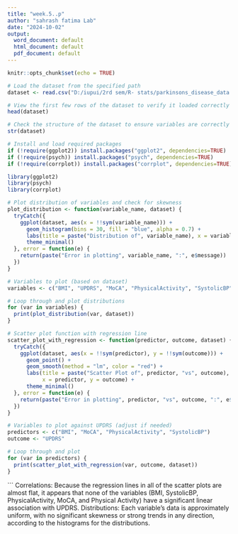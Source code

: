 ---
title: "week.5..p"
author: "sahrash fatima Lab"
date: "2024-10-02"
output:
  word_document: default
  html_document: default
  pdf_document: default
---

```{r setup, include=FALSE}
knitr::opts_chunk$set(echo = TRUE)
```

```{r}

# Load the dataset from the specified path
dataset <- read.csv("D:/iupui/2rd sem/R- stats/parkinsons_disease_data.csv")

# View the first few rows of the dataset to verify it loaded correctly
head(dataset)

# Check the structure of the dataset to ensure variables are correctly loaded
str(dataset)

```

```{r}
# Install and load required packages
if (!require(ggplot2)) install.packages("ggplot2", dependencies=TRUE)
if (!require(psych)) install.packages("psych", dependencies=TRUE)
if (!require(corrplot)) install.packages("corrplot", dependencies=TRUE)

library(ggplot2)
library(psych)
library(corrplot)

```


```{r}
# Plot distribution of variables and check for skewness
plot_distribution <- function(variable_name, dataset) {
  tryCatch({
    ggplot(dataset, aes(x = !!sym(variable_name))) +
      geom_histogram(bins = 30, fill = "blue", alpha = 0.7) +
      labs(title = paste("Distribution of", variable_name), x = variable_name, y = "Count") +
      theme_minimal()
  }, error = function(e) {
    return(paste("Error in plotting", variable_name, ":", e$message))
  })
}

# Variables to plot (based on dataset)
variables <- c("BMI", "UPDRS", "MoCA", "PhysicalActivity", "SystolicBP")

# Loop through and plot distributions
for (var in variables) {
  print(plot_distribution(var, dataset))
}

# Scatter plot function with regression line
scatter_plot_with_regression <- function(predictor, outcome, dataset) {
  tryCatch({
    ggplot(dataset, aes(x = !!sym(predictor), y = !!sym(outcome))) +
      geom_point() +
      geom_smooth(method = "lm", color = "red") +
      labs(title = paste("Scatter Plot of", predictor, "vs", outcome),
           x = predictor, y = outcome) +
      theme_minimal()
  }, error = function(e) {
    return(paste("Error in plotting", predictor, "vs", outcome, ":", e$message))
  })
}

# Variables to plot against UPDRS (adjust if needed)
predictors <- c("BMI", "MoCA", "PhysicalActivity", "SystolicBP")
outcome <- "UPDRS"

# Loop through and plot
for (var in predictors) {
  print(scatter_plot_with_regression(var, outcome, dataset))
}
```
```
Correlations: Because the regression lines in all of the scatter plots are almost flat, it appears that none of the variables (BMI, SystolicBP, PhysicalActivity, MoCA, and Physical Activity) have a significant linear association with UPDRS.
Distributions: Each variable's data is approximately uniform, with no significant skewness or strong trends in any direction, according to the histograms for the distributions.
